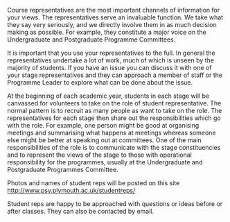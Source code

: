 Course representatives are the most important channels of information for your views. The representatives serve an invaluable function. We take what they say very seriously, and we directly involve them in as much decision making as possible. For example, they constitute a major voice on the Undergraduate and Postgraduate Programme Committees. 

It is important that you use your representatives to the full. In general the representatives undertake a lot of work, much of which is unseen by the majority of students. If you have an issue you can discuss it with one of your stage representatives and they can approach a member of staff or the Programme Leader to explore what can be done about the issue.

At the beginning of each academic year, students in each stage will be canvassed for volunteers to take on the role of student representative. The normal pattern is to recruit as many people as want to take on the role. The representatives for each stage then share out the responsibilities which go with the role. For example, one person might be good at organising meetings and summarising what happens at meetings whereas someone else might be better at speaking out at committees. One of the main responsibilities of the role is to communicate with the stage constituencies and to represent the views of the stage to those with operational responsibility for the programmes, usually at the Undergraduate and Postgraduate Programmes Committee.

Photos and names of student reps will be posted on this site <http://www.psy.plymouth.ac.uk/studentreps/>

Student reps are happy to be approached with questions or ideas before or after classes. They can also be contacted by email.

